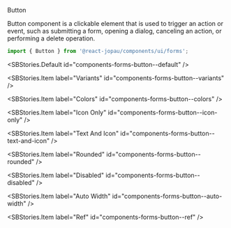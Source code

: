 
<SBTitle>Button</SBTitle>

<SBDescription>
  Button component is a clickable element that is used to trigger an action or event, such as
  submitting a form, opening a dialog, canceling an action, or performing a delete operation.
</SBDescription>

```jsx dark
import { Button } from '@react-jopau/components/ui/forms';
```

<SBStories.Default id="components-forms-button--default" />

<SBArgsTable component={Button} />

<SBStories>
<SBStories.Item label="Sizes" id="components-forms-button--sizes" />

<SBStories.Item label="Variants" id="components-forms-button--variants" />

<SBStories.Item label="Colors" id="components-forms-button--colors" />

<SBStories.Item label="Icon Only" id="components-forms-button--icon-only" />

<SBStories.Item label="Text And Icon" id="components-forms-button--text-and-icon" />

<SBStories.Item label="Rounded" id="components-forms-button--rounded" />

<SBStories.Item label="Disabled" id="components-forms-button--disabled" />

<SBStories.Item label="Auto Width" id="components-forms-button--auto-width" />

<SBStories.Item label="Ref" id="components-forms-button--ref" />
</SBStories>
